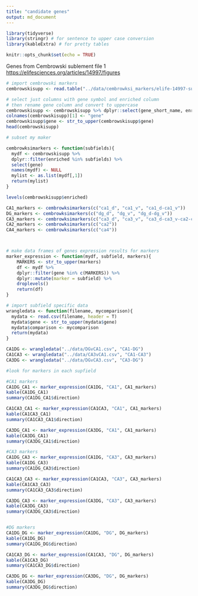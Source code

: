 ```yaml
---
title: "candidate genes"
output: md_document
---
```


```r
library(tidyverse)
library(stringr) # for sentence to upper case conversion
library(kableExtra) # for pretty tables

knitr::opts_chunk$set(echo = TRUE)
```

Genes from Cembrowski sublement file 1 <https://elifesciences.org/articles/14997/figures>

```r
# import cembrowski markers
cembrowskisupp <- read.table("../data/cembrowksi_markers/elife-14997-supp1-v1_dendrogram.txt", sep="\t", header = T)

# select just columns with gene symbol and enriched column
# then rename gene column and convert to uppercase
cembrowskisupp <- cembrowskisupp %>% dplyr::select(gene_short_name, enriched) 
colnames(cembrowskisupp)[1] <- "gene"
cembrowskisupp$gene <- str_to_upper(cembrowskisupp$gene)
head(cembrowskisupp)

# subset my maker

cembrowksimarkers <- function(subfields){
  mydf <- cembrowskisupp %>% 
  dplyr::filter(enriched %in% subfields) %>% 
  select(gene)
  names(mydf) <- NULL
  mylist <- as.list(mydf[,1])
  return(mylist)
}

levels(cembrowskisupp$enriched)

CA1_markers <- cembrowksimarkers(c("ca1_d", "ca1_v", "ca1_d-ca1_v"))
DG_markers <- cembrowksimarkers(c("dg_d", "dg_v", "dg_d-dg_v"))
CA3_markers <- cembrowksimarkers(c("ca3_d", "ca3_v", "ca3_d-ca3_v-ca2-ca1_d-ca1_v"))
CA2_markers <- cembrowksimarkers(c("ca2"))
CA4_markers <- cembrowksimarkers(c("ca4"))



# make data frames of genes expression results for markers 
marker_expression <- function(mydf, subfield, markers){
    MARKERS <- str_to_upper(markers)
    df <- mydf %>%
    dplyr::filter(gene %in% c(MARKERS)) %>%
    dplyr::mutate(marker = subfield) %>%
    droplevels()
    return(df)
}
```


```r
# import subfield specific data
wrangledata <- function(filename, mycomparison){
  mydata <- read.csv(filename, header = T)
  mydata$gene <- str_to_upper(mydata$gene)
  mydata$comparison <- mycomparison
  return(mydata)
}

CA1DG <- wrangledata("../data/DGvCA1.csv", "CA1-DG")
CA1CA3 <- wrangledata("../data/CA3vCA1.csv", "CA1-CA3")
CA3DG <- wrangledata("../data/DGvCA3.csv", "CA3-DG")
```

```r
#look for markers in each supfield

#CA1 markers
CA1DG_CA1 <- marker_expression(CA1DG, "CA1", CA1_markers)
kable(CA1DG_CA1)
summary(CA1DG_CA1$direction)

CA1CA3_CA1 <- marker_expression(CA1CA3, "CA1", CA1_markers)
kable(CA1CA3_CA1)
summary(CA1CA3_CA1$direction)

CA3DG_CA1 <- marker_expression(CA3DG, "CA1", CA1_markers)
kable(CA3DG_CA1)
summary(CA3DG_CA1$direction)

#CA3 markers
CA1DG_CA3 <- marker_expression(CA1DG, "CA3", CA3_markers)
kable(CA1DG_CA3)
summary(CA1DG_CA3$direction)

CA1CA3_CA3 <- marker_expression(CA1CA3, "CA3", CA3_markers)
kable(CA1CA3_CA3)
summary(CA1CA3_CA3$direction)

CA3DG_CA3 <- marker_expression(CA3DG, "CA3", CA3_markers)
kable(CA3DG_CA3)
summary(CA3DG_CA3$direction)


#DG markers
CA1DG_DG <- marker_expression(CA1DG, "DG", DG_markers)
kable(CA1DG_DG)
summary(CA1DG_DG$direction)

CA1CA3_DG <- marker_expression(CA1CA3, "DG", DG_markers)
kable(CA1CA3_DG)
summary(CA1CA3_DG$direction)

CA3DG_DG <- marker_expression(CA3DG, "DG", DG_markers)
kable(CA3DG_DG)
summary(CA3DG_DG$direction)
```